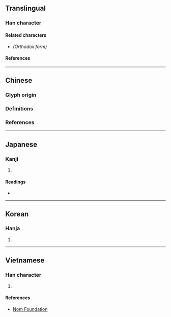 {{also|矩}}
{{character info/new}}
==Translingual==

===Han character===
{{Han char|rn=75|rad=木|as=10|asm++=09|sn=14|snm++=13|four=81904|canj=OSD|ids=⿱矩木(GHJK),⿱矩𣎳(T)}}

====Related characters====
* {{l|mul|[[矩]]}} ''(Orthodox form)''

====References====
{{Han ref|kx=0543.110|dkj=15233|dj=0931.010|hdz=21250.130|uh=6998}}

----

==Chinese==

===Glyph origin===
{{Han etym}}

===Definitions===
{{zh-see|矩|v}}

===References===
{{R:twedu|A02819-001#36}}

----

==Japanese==

===Kanji===
{{ja-kanji|grade=|rs=木09}}

# {{rfdef|ja|sort=木09}}

====Readings====
* {{ja-readings|on=[[く]] (ku)|kun=[[じょうぎ]] (jougi)}}

----

==Korean==

===Hanja===
{{ko-hanja|hangeul=구|eumhun=|rv=gu|mr=ku|y=kwu}}

# {{rfdef|ko|sort=木09}}

----

==Vietnamese==

===Han character===
{{vi-hantu|rs=木09|[[củ]]}}

# {{rfdef|vi|sort=木09}}

====References====
* [http://nomfoundation.org/common/nom_details.php?codepoint=6998 Nom Foundation]